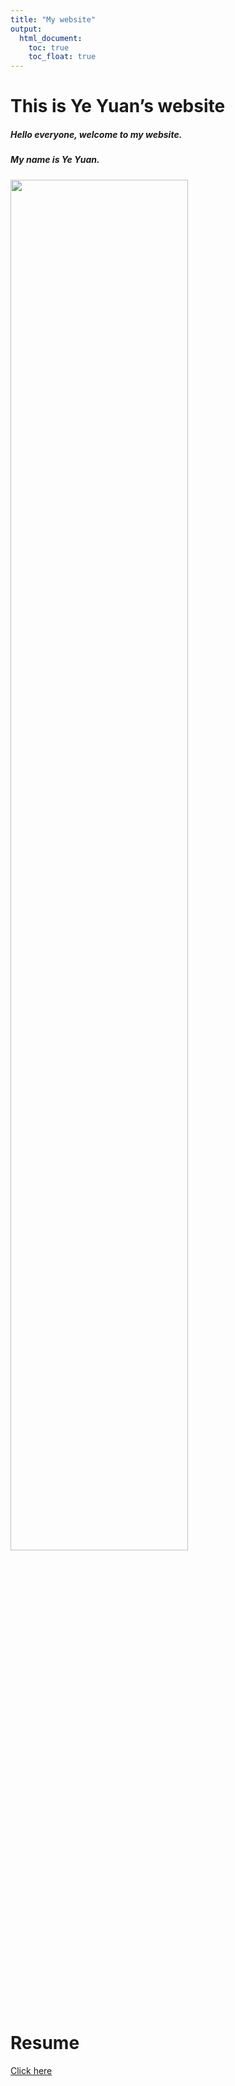 ```yaml
---
title: "My website"
output: 
  html_document:
    toc: true
    toc_float: true
---
```


# This is Ye Yuan's website

##### Hello everyone, welcome to my website.

##### My name is Ye Yuan.

<img src="./yy_photo.jpg" style="width:75%">


# Resume

[Click here](resume.html)
